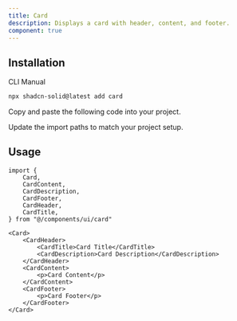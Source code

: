 ```yaml
---
title: Card
description: Displays a card with header, content, and footer.
component: true
---
```


<ComponentPreview name="card-demo" />

## Installation

<Tabs defaultValue="cli">

<TabsList>
    <TabsTrigger value="cli">CLI</TabsTrigger>
    <TabsTrigger value="manual">Manual</TabsTrigger>
    <TabsIndicator class="bg-primary" />
</TabsList>

<TabsContent value="cli">

```bash
npx shadcn-solid@latest add card
```

</TabsContent>

<TabsContent value="manual">

<Steps>

<Step>Copy and paste the following code into your project.</Step>

<ComponentSource name="card" />

<Step>Update the import paths to match your project setup.</Step>

</Steps>

</TabsContent>

</Tabs>

## Usage

```tsx
import {
    Card,
    CardContent,
    CardDescription,
    CardFooter,
    CardHeader,
    CardTitle,
} from "@/components/ui/card"
```

```tsx
<Card>
    <CardHeader>
        <CardTitle>Card Title</CardTitle>
        <CardDescription>Card Description</CardDescription>
    </CardHeader>
    <CardContent>
        <p>Card Content</p>
    </CardContent>
    <CardFooter>
        <p>Card Footer</p>
    </CardFooter>
</Card>
```
